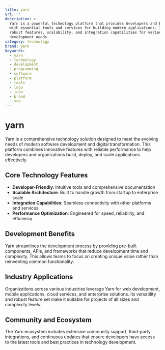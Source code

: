 ```yaml
---
title: yarn
url: ''
description: >-
  Yarn is a powerful technology platform that provides developers and businesses
  with essential tools and services for building modern applications. It offers
  robust features, scalability, and integration capabilities for various
  development needs.
category: technology
brand: yarn
keywords:
  - yarn
  - technology
  - development
  - programming
  - software
  - platform
  - tools
  - logo
  - icon
  - brand
  - svg
---
```


# yarn

Yarn is a comprehensive technology solution designed to meet the evolving needs of modern software development and digital transformation. This platform combines innovative features with reliable performance to help developers and organizations build, deploy, and scale applications effectively.

## Core Technology Features

- **Developer-Friendly**: Intuitive tools and comprehensive documentation
- **Scalable Architecture**: Built to handle growth from startup to enterprise scale
- **Integration Capabilities**: Seamless connectivity with other platforms and services
- **Performance Optimization**: Engineered for speed, reliability, and efficiency

## Development Benefits

Yarn streamlines the development process by providing pre-built components, APIs, and frameworks that reduce development time and complexity. This allows teams to focus on creating unique value rather than reinventing common functionality.

## Industry Applications

Organizations across various industries leverage Yarn for web development, mobile applications, cloud services, and enterprise solutions. Its versatility and robust feature set make it suitable for projects of all sizes and complexity levels.

## Community and Ecosystem

The Yarn ecosystem includes extensive community support, third-party integrations, and continuous updates that ensure developers have access to the latest tools and best practices in technology development.
